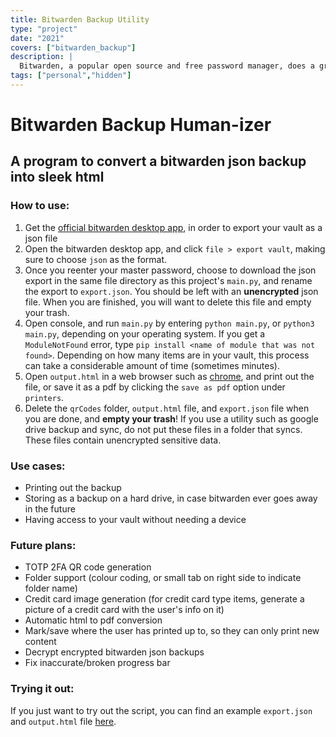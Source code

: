 ```yaml
---
title: Bitwarden Backup Utility
type: "project"
date: "2021"
covers: ["bitwarden_backup"]
description: |
  Bitwarden, a popular open source and free password manager, does a great job of securely storing passwords and other personal data in their cloud, well-encrypted and accessible. However, their option to export your vault (to maintain a local/physical backup) is to export it as a .json file, leaving data in a very human-unfriendly format. So, I made a program that converts the json to a more human readable html file, which one can print onto physical paper. In addition, I've integrated automatic favicon/icon fetching, QR code generation, databreach checks and more.
tags: ["personal","hidden"]
---
```


# Bitwarden Backup Human-izer

## A program to convert a bitwarden json backup into sleek html

### How to use:

1. Get the [official bitwarden desktop app](https://bitwarden.com/download/), in order to export your vault as a json file
2. Open the bitwarden desktop app, and click `file > export vault`, making sure to choose `json` as the format.
3. Once you reenter your master password, choose to download the json export in the same file directory as this project's `main.py`, and rename the export to `export.json`. You should be left with an **unencrypted** json file. When you are finished, you will want to delete this file and empty your trash.
4. Open console, and run `main.py` by entering `python main.py`, or `python3 main.py`, depending on your operating system. If you get a `ModuleNotFound` error, type `pip install <name of module that was not found>`. Depending on how many items are in your vault, this process can take a considerable amount of time (sometimes minutes).
5. Open `output.html` in a web browser such as [chrome](https://www.google.com/chrome/), and print out the file, or save it as a pdf by clicking the `save as pdf` option under `printers`.
6. Delete the `qrCodes` folder, `output.html` file, and `export.json` file when you are done, and **empty your trash**! If you use a utility such as google drive backup and sync, do not put these files in a folder that syncs. These files contain unencrypted sensitive data.

### Use cases:

* Printing out the backup
* Storing as a backup on a hard drive, in case bitwarden ever goes away in the future
* Having access to your vault without needing a device

### Future plans:

* TOTP 2FA QR code generation
* Folder support (colour coding, or small tab on right side to indicate folder name)
* Credit card image generation (for credit card type items, generate a picture of a credit card with the user's info on it)
* Automatic html to pdf conversion
* Mark/save where the user has printed up to, so they can only print new content
* Decrypt encrypted bitwarden json backups
* Fix inaccurate/broken progress bar

### Trying it out:

If you just want to try out the script, you can find an example `export.json` and `output.html` file [here](https://gitlab.com/bread/BitwardenBackup/-/tree/main/demoImages).

